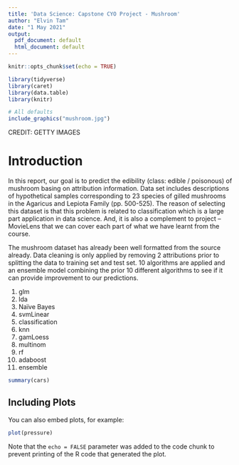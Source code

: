 ```yaml
---
title: 'Data Science: Capstone CYO Project - Mushroom'
author: "Elvin Tam"
date: "1 May 2021"
output:
  pdf_document: default
  html_document: default
---
```


```r
knitr::opts_chunk$set(echo = TRUE)
```

```r
library(tidyverse)
library(caret)
library(data.table)
library(knitr)

```

```r
# All defaults
include_graphics("mushroom.jpg")
```
CREDIT: GETTY IMAGES

# Introduction

In this report, our goal is to predict the edibility (class: edible / poisonous) of mushroom basing on attribution information. Data set includes descriptions of hypothetical samples corresponding to 23 species of gilled mushrooms in the Agaricus and Lepiota Family (pp. 500-525). The reason of selecting this dataset is that this problem is related to classification which is a large part application in data science. And, it is also a complement to project – MovieLens that we can cover each part of what we have learnt from the course.

The mushroom dataset has already been well formatted from the source already. Data cleaning is only applied by removing 2 attributions prior to splitting the data to training set and test set. 10 algorithms are applied and an ensemble model combining the prior 10 different algorithms to see if it can provide improvement to our predictions.  

1.	glm
2.	lda
3.	Naïve Bayes
4.	svmLinear
5.	classification
6.	knn
7.	gamLoess
8.	multinom
9.	rf
10.	adaboost
11.	ensemble

```r
summary(cars)
```

## Including Plots

You can also embed plots, for example:

```r
plot(pressure)
```

Note that the `echo = FALSE` parameter was added to the code chunk to prevent printing of the R code that generated the plot.
